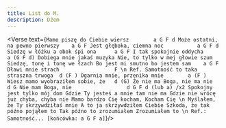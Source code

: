 ```yaml
---
title: List do M.
description: Dżem
---
```



<Verse text={`
Mamo piszę do Ciebie wiersz        a G F d
Może ostatni, na pewno pierwszy    a G F
Jest głęboka, ciemna noc           a G F d
Siedzę w łóżku a obok śpi ona      a G F
I tak spokojnie oddycha            a (G F d)
Dobiega mnie jakaś muzyka
Nie, to tylko w mej głowie szum
Siedzę, tonę i tonę we łzach
Bo jest mi smutno bo jestem sam    a G F
Dławi mnie strach                  F
\n
Ref.
Samotność to taka straszna trwoga  d (F )
Ogarnia mnie, przenika mnie        a (F )
Wiesz mamo wyobraziłem sobie, że   d (G)
Że nie ma Boga, nie ma nie         d G
Nie mam Boga, nie                  d G F d (lub a) /x2
Spokojny jest tylko mój dom
Gdzie Ty jesteś a mnie tam nie ma
Gdzie nie wrócę już chyba, chyba nie
Mamo bardzo Cię kocham,
Kocham Cię
\n
Myślałem, że Ty skrzywdziłaś mnie
A to ja skrzywdziłem Ciebie
Szkoda, że tak późno pojąłem to
Tak późno to zrozumiałem
Zrozumiałem to
\n
Ref.: Samotność...
[końcówka: a G F a]
`}/>
